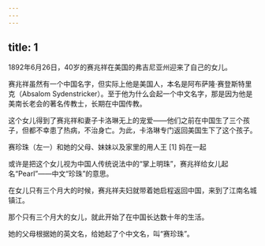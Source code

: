 ```yaml
---
---
---
```

title: 1
---



1892年6月26日，40岁的赛兆祥在美国的弗吉尼亚州迎来了自己的女儿。

赛兆祥虽然有一个中国名字，但实际上他是美国人，本名是阿布萨隆·赛登斯特里克（Absalom Sydenstricker）。至于他为什么会起一个中文名字，那是因为他是美南长老会的著名传教士，长期在中国传教。

这个女儿得到了赛兆祥和妻子卡洛琳无上的宠爱——他们之前在中国生了三个孩子，但都不幸患了热病，不治身亡。为此，卡洛琳专门返回美国生下了这个孩子。

赛珍珠（左一）和她的父母、妹妹以及家里的用人王 [1] 妈在一起



或许是把这个女儿视为中国人传统说法中的“掌上明珠”，赛兆祥给女儿起名“Pearl”——中文“珍珠”的意思。

在女儿只有三个月大的时候，赛兆祥夫妇就带着她启程返回中国，来到了江南名城镇江。

那个只有三个月大的女儿，就此开始了在中国长达数十年的生活。

她的父母根据她的英文名，给她起了个中文名，叫“赛珍珠”。